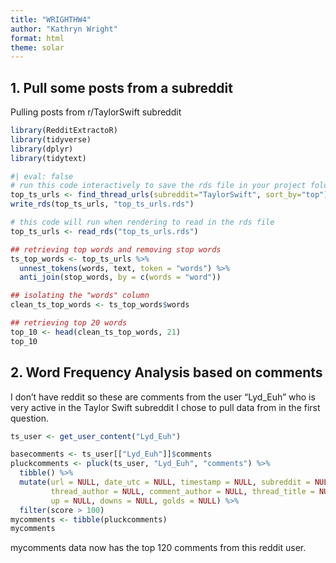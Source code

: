 ```yaml
---
title: "WRIGHTHW4"
author: "Kathryn Wright"
format: html
theme: solar
---
```


## 1. Pull some posts from a subreddit
Pulling posts from r/TaylorSwift subreddit
```r
library(RedditExtractoR)
library(tidyverse)
library(dplyr)
library(tidytext)
```


```r
#| eval: false
# run this code interactively to save the rds file in your project folder
top_ts_urls <- find_thread_urls(subreddit="TaylorSwift", sort_by="top")
write_rds(top_ts_urls, "top_ts_urls.rds")
```

```r
# this code will run when rendering to read in the rds file
top_ts_urls <- read_rds("top_ts_urls.rds")
```

```r
## retrieving top words and removing stop words
ts_top_words <- top_ts_urls %>%
  unnest_tokens(words, text, token = "words") %>%
  anti_join(stop_words, by = c(words = "word"))
```

```r
## isolating the "words" column
clean_ts_top_words <- ts_top_words$words
```


```r
## retrieving top 20 words
top_10 <- head(clean_ts_top_words, 21)
top_10
```


## 2. Word Frequency Analysis based on comments
I don't have reddit so these are comments from the user "Lyd_Euh" who is very
active in the Taylor Swift subreddit I chose to pull data from in the first
question.
```r
ts_user <- get_user_content("Lyd_Euh")
```

```r
basecomments <- ts_user[["Lyd_Euh"]]$comments
pluckcomments <- pluck(ts_user, "Lyd_Euh", "comments") %>%
  tibble() %>%
  mutate(url = NULL, date_utc = NULL, timestamp = NULL, subreddit = NULL,
         thread_author = NULL, comment_author = NULL, thread_title = NULL, 
         up = NULL, downs = NULL, golds = NULL) %>%
  filter(score > 100)
mycomments <- tibble(pluckcomments)
mycomments
```

mycomments data now has the top 120 comments from this reddit user.


